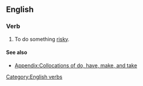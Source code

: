 ==English==

===Verb===
{{en-verb|inf=to [[take]] [[a]] [[risk]]|takes a risk|taking a risk|took a risk|taken a risk}}

# {{idiomatic}} To do something [[risky]].

====See also====
* [[Appendix:Collocations of do, have, make, and take]]

[[Category:English verbs]]